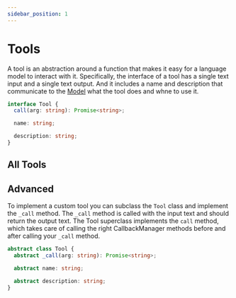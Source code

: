```yaml
---
sidebar_position: 1
---
```



# Tools

A tool is an abstraction around a function that makes it easy for a language model to interact with it. Specifically, the interface of a tool has a single text input and a single text output. And it includes a name and description that communicate to the [Model](../../models/) what the tool does and whne to use it.

```typescript
interface Tool {
  call(arg: string): Promise<string>;

  name: string;

  description: string;
}
```

## All Tools

<DocCardList />

## Advanced

To implement a custom tool you can subclass the `Tool` class and implement the `_call` method. The `_call` method is called with the input text and should return the output text. The Tool superclass implements the `call` method, which takes care of calling the right CallbackManager methods before and after calling your `_call` method.

```typescript
abstract class Tool {
  abstract _call(arg: string): Promise<string>;

  abstract name: string;

  abstract description: string;
}
```
